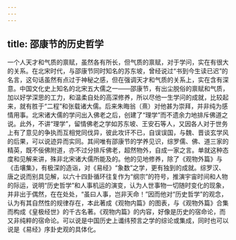 ```yaml
---
---
---
```

title: 邵康节的历史哲学
---




一个人天才和气质的禀赋，虽然各有所长，但气质的禀赋，对于学问，实在有很大的关系。在北宋时代，与邵康节同时知名的苏东坡，曾经说过“书到今生读已迟”的名言，这句话虽然有点过于神秘之感，但在强调天才和气质的关系上，实在含有深意。中国文化史上知名的北宋五大儒之一——邵康节，有出尘脱俗的禀赋和气质，加以好学深思的工力，和温柔自处的高深修养，所以尽他一生学问的成就，比较起来，就有胜于“二程”和张载诸大儒。后来朱晦翁（熹）对他甚为崇拜，并非纯为感情用事。北宋诸大儒的学问出入佛老之后，创建了“理学”而不遗余力地排斥佛道之说。此外，不讲“理学”，留情佛老之学如苏东坡、王安石等人，又因各人对于世务上有了意见的争执而互相党同伐异，彼此攻讦不已，自误误国，与魏、晋谈玄学风的后果，可以说迹异而实同。其间唯有邵康节的学养见识，综罗儒、佛、道三家的精英，既不佞佛附道，亦不过分排斥佛老，超然物外，自成一家之言。单就这种态度和见解来讲，殊非北宋诸大儒所能及的。他的见地修养，除了《观物外篇》与《击壤集》，有极深的造诣，对《易经》“象数”之学，更有独到的成就。综罗汉、唐之说而别具见解，以六十四卦循环往复作为“纲宗”的符号，推演宇宙时间和人物的际运，说明“历史哲学”和人事机运的演变，认为人世事物一切随时变化的现象，并非出于偶然，在在处处，“虽曰人事，岂非天命！”因而他对“历史哲学”的观念，认为有其自然性的规律存在，本此著成《观物内篇》的图表，与《观物外篇》合集而构成《皇极经世》的千古名著。《观物内篇》的内容，好像是历史的宿命论，而又非纯粹的宿命论。可以说是中国历史上谶纬预言之学的综论或集成，同时也可以说是《易经》序卦史观的具体化。